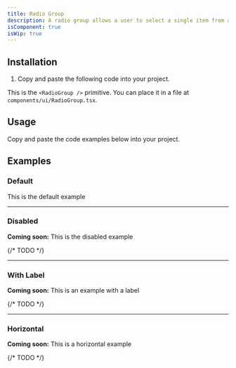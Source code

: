 ```yaml
---
title: Radio Group
description: A radio group allows a user to select a single item from a list of mutually exclusive options.
isComponent: true
isWip: true
---
```


## Installation

1. Copy and paste the following code into your project.

This is the `<RadioGroup />` primitive. You can place it in a file at `components/ui/RadioGroup.tsx`.

## Usage

Copy and paste the code examples below into your project.

<ComponentSource src="../../packages/ui/src/RadioGroup.tsx" />

## Examples

### Default

This is the default example

<ComponentExample name="RadioGroup" story="default" />

---

### Disabled

**Coming soon:** This is the disabled example

{/* TODO */}

---

### With Label

**Coming soon:** This is an example with a label

{/* TODO */}

---

### Horizontal

**Coming soon:** This is a horizontal example

{/* TODO */}
